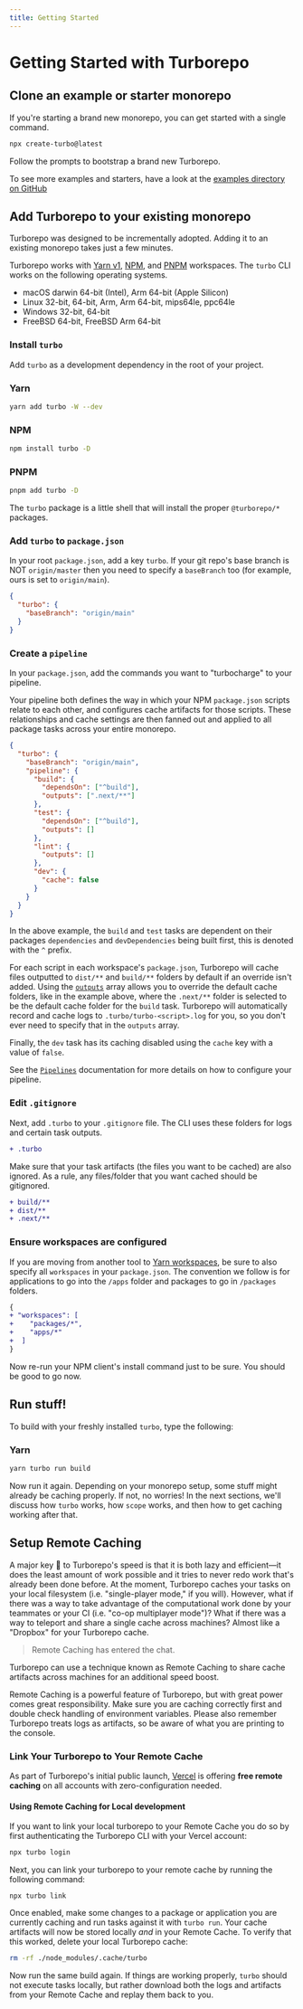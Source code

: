 ```yaml
---
title: Getting Started
---
```



# Getting Started with Turborepo

## Clone an example or starter monorepo

If you're starting a brand new monorepo, you can get started with a single command.

```sh
npx create-turbo@latest
```

Follow the prompts to bootstrap a brand new Turborepo.

To see more examples and starters, have a look at the [examples directory on GitHub](https://github.com/vercel/turborepo/blob/main/examples)

## Add Turborepo to your existing monorepo

Turborepo was designed to be incrementally adopted. Adding it to an existing monorepo takes just a few minutes.

Turborepo works with [Yarn v1](https://classic.yarnpkg.com/lang/en/), [NPM](https://npmjs.com), and [PNPM](https://pnpm.io/) workspaces. The `turbo` CLI works on the following operating systems.

- macOS darwin 64-bit (Intel), Arm 64-bit (Apple Silicon)
- Linux 32-bit, 64-bit, Arm, Arm 64-bit, mips64le, ppc64le
- Windows 32-bit, 64-bit
- FreeBSD 64-bit, FreeBSD Arm 64-bit

### Install `turbo`

Add `turbo` as a development dependency in the root of your project.

### Yarn

```bash
yarn add turbo -W --dev
```

### NPM

```bash
npm install turbo -D
```

### PNPM

```bash
pnpm add turbo -D
```

The `turbo` package is a little shell that will install the proper `@turborepo/*` packages.

### Add `turbo` to `package.json`

In your root `package.json`, add a key `turbo`. If your git repo's base branch is NOT `origin/master` then you need to specify a `baseBranch` too (for example, ours is set to `origin/main`).

```json
{
  "turbo": {
    "baseBranch": "origin/main"
  }
}
```

### Create a `pipeline`

In your `package.json`, add the commands you want to "turbocharge" to your pipeline.

Your pipeline both defines the way in which your NPM `package.json` scripts relate to each other, and configures cache artifacts for those scripts. These relationships and cache settings are then fanned out and applied to all package tasks across your entire monorepo.

```json
{
  "turbo": {
    "baseBranch": "origin/main",
    "pipeline": {
      "build": {
        "dependsOn": ["^build"],
        "outputs": [".next/**"]
      },
      "test": {
        "dependsOn": ["^build"],
        "outputs": []
      },
      "lint": {
        "outputs": []
      },
      "dev": {
        "cache": false
      }
    }
  }
}
```

In the above example, the `build` and `test` tasks are dependent on their packages `dependencies` and `devDependencies` being built first, this is denoted with the `^` prefix.

For each script in each workspace's `package.json`, Turborepo will cache files outputted to `dist/**` and `build/**` folders by default if an override isn't added. Using the [`outputs`](./features/caching#configuring-cache-outputs-1) array allows you to override the default cache folders,
like in the example above, where the `.next/**` folder is selected to be the default cache folder for the `build` task. Turborepo will automatically record and cache logs to `.turbo/turbo-<script>.log` for you, so you don't ever need to specify that in the `outputs` array.

Finally, the `dev` task has its caching disabled using the `cache` key with a value of `false`.

See the [`Pipelines`](./features/pipelines) documentation for more details on how to configure your pipeline.

### Edit `.gitignore`

Next, add `.turbo` to your `.gitignore` file. The CLI uses these folders for logs and certain task outputs.

```diff
+ .turbo
```

Make sure that your task artifacts (the files you want to be cached) are also ignored. As a rule, any files/folder that you want cached should be gitignored.

```diff
+ build/**
+ dist/**
+ .next/**
```

### Ensure workspaces are configured

If you are moving from another tool to [Yarn workspaces](https://classic.yarnpkg.com/en/docs/workspaces/), be sure to also specify all `workspaces` in your `package.json`. The convention we follow is for applications to go into the `/apps` folder and packages to go in `/packages` folders.

```diff
{
+ "workspaces": [
+    "packages/*",
+    "apps/*"
+  ]
}
```

Now re-run your NPM client's install command just to be sure. You should be good to go now.

## Run stuff!

To build with your freshly installed `turbo`, type the following:

### Yarn

```sh
yarn turbo run build
```

Now run it again. Depending on your monorepo setup, some stuff might already be caching properly. If not, no worries! In the next sections, we'll discuss how `turbo` works, how `scope` works, and then how to get caching working after that.

## Setup Remote Caching <Beta/>

A major key 🔑 to Turborepo's speed is that it is both lazy and efficient—it does the least amount of work possible and it tries to never redo work that's already been done before.
At the moment, Turborepo caches your tasks on your local filesystem (i.e. "single-player mode," if you will). However, what if there was a way to take advantage of the computational work done by your teammates or your CI (i.e. "co-op multiplayer mode")? What if there was a way to teleport and share a single cache across machines? Almost like a "Dropbox" for your Turborepo cache.

> Remote Caching has entered the chat.

Turborepo can use a technique known as Remote Caching to share cache artifacts across machines for an additional speed boost.

<Callout type="error">
  Remote Caching is a powerful feature of Turborepo, but with great power comes great responsibility. Make sure you are caching correctly first and double check handling of environment variables. Please also remember Turborepo treats logs as artifacts, so be aware of what you are printing to the console.
</Callout>

### Link Your Turborepo to Your Remote Cache

As part of Turborepo's initial public launch, [Vercel](https://vercel.com?utm_source=turborepo.org&utm_medium=referral&utm_campaign=docs-link) is offering **free remote caching** on all accounts with zero-configuration needed.

#### Using Remote Caching for Local development

If you want to link your local turborepo to your Remote Cache you do so by first authenticating the Turborepo CLI with your Vercel account:

```sh
npx turbo login
```

Next, you can link your turborepo to your remote cache by running the following command:

```
npx turbo link
```

Once enabled, make some changes to a package or application you are currently caching and run tasks against it with `turbo run`.
Your cache artifacts will now be stored locally _and_ in your Remote Cache. To verify that this worked, delete your local Turborepo cache:

```sh
rm -rf ./node_modules/.cache/turbo
```

Now run the same build again. If things are working properly, `turbo` should not execute tasks locally, but rather download both the logs and artifacts from your Remote Cache and replay them back to you.
